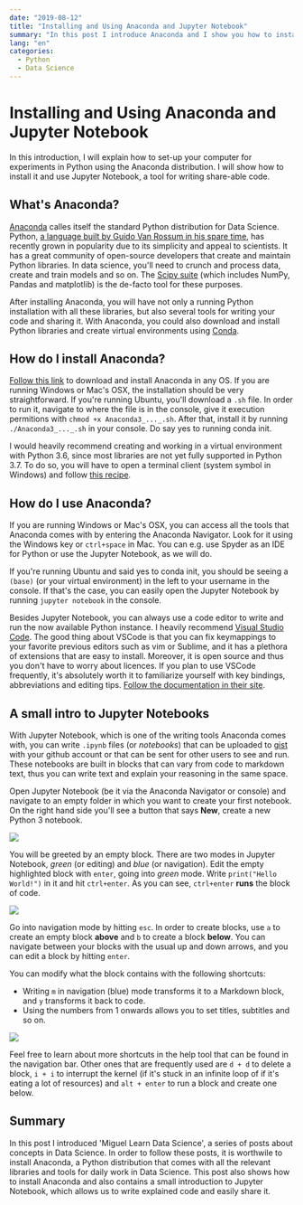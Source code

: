 ```yaml
---
date: "2019-08-12"
title: "Installing and Using Anaconda and Jupyter Notebook"
summary: "In this post I introduce Anaconda and I show you how to install it and use one of its many tools."
lang: "en"
categories:
  - Python
  - Data Science
---
```


# Installing and Using Anaconda and Jupyter Notebook

In this introduction, I will explain how to set-up your computer for experiments in Python using the Anaconda distribution. I will show how to install it and use Jupyter Notebook, a tool for writing share-able code.

## What's Anaconda?

[Anaconda](https://www.anaconda.com/) calles itself the standard Python distribution for Data Science. Python, [a language built by Guido Van Rossum in his spare time](https://www.zdnet.com/article/python-is-eating-the-world-how-one-developers-side-project-became-the-hottest-programming-language-on-the-planet/?2), has recently grown in popularity due to its simplicity and appeal to scientists. It has a great community of open-source developers that create and maintain Python libraries. In data science, you'll need to crunch and process data, create and train models and so on. The [Scipy suite](https://www.scipy.org/) (which includes NumPy, Pandas and matplotlib) is the de-facto tool for these purposes.

After installing Anaconda, you will have not only a running Python installation with all these libraries, but also several tools for writing your code and sharing it. With Anaconda, you could also download and install Python libraries and create virtual environments using [Conda](https://docs.conda.io/en/latest/).

## How do I install Anaconda?

[Follow this link](https://www.anaconda.com/distribution/) to download and install Anaconda in any OS. If you are running Windows or Mac's OSX, the installation should be very straightforward. If you're running Ubuntu, you'll download a `.sh` file. In order to run it, navigate to where the file is in the console, give it execution permitions with `chmod +x Anaconda3_..._.sh`. After that, install it by running `./Anaconda3_..._.sh` in your console. Do say yes to running conda init.

I would heavily recommend creating and working in a virtual environment with Python 3.6, since most libraries are not yet fully supported in Python 3.7. To do so, you will have to open a terminal client (system symbol in Windows) and follow [this recipe](https://uoa-eresearch.github.io/eresearch-cookbook/recipe/2014/11/20/conda/).

## How do I use Anaconda?

If you are running Windows or Mac's OSX, you can access all the tools that Anaconda comes with by entering the Anaconda Navigator. Look for it using the Windows key or `ctrl+space` in Mac. You can e.g. use Spyder as an IDE for Python or use the Jupyter Notebook, as we will do.

If you're running Ubuntu and said yes to conda init, you should be seeing a `(base)` (or your virtual environment) in the left to your username in the console. If that's the case, you can easily open the Jupyter Notebook by running `jupyter notebook` in the console.

Besides Jupyter Notebook, you can always use a code editor to write and run the now available Python instance. I heavily recommend [Visual Studio Code](https://code.visualstudio.com/). The good thing about VSCode is that you can fix keymappings to your favorite previous editors such as vim or Sublime, and it has a plethora of extensions that are easy to install. Moreover, it is open source and thus you don't have to worry about licences. If you plan to use VSCode frequently, it's absolutely worth it to familiarize yourself with key bindings, abbreviations and editing tips. [Follow the documentation in their site](https://code.visualstudio.com/docs).

## A small intro to Jupyter Notebooks

With Jupyter Notebook, which is one of the writing tools Anaconda comes with, you can write `.ipynb` files (or *notebooks*) that can be uploaded to [gist](https://gist.github.com/) with your github account or that can be sent for other users to see and run. These notebooks are built in blocks that can vary from code to markdown text, thus you can write text and explain your reasoning in the same space.

Open Jupyter Notebook (be it via the Anaconda Navigator or console) and navigate to an empty folder in which you want to create your first notebook. On the right hand side you'll see a button that says **New**, create a new Python 3 notebook.

![](/assets/notebook.gif)

You will be greeted by an empty block. There are two modes in Jupyter Notebook, *green* (or editing) and *blue* (or navigation). Edit the empty highlighted block with `enter`, going into *green* mode. Write `print("Hello World!")` in it and hit `ctrl+enter`. As you can see, `ctrl+enter` **runs** the block of code.

![](/assets/running.gif)

Go into navigation mode by hitting `esc`. In order to create blocks, use `a` to create an empty block **above** and `b` to create a block **below**. You can navigate between your blocks with the usual up and down arrows, and you can edit a block by hitting `enter`.

You can modify what the block contains with the following shortcuts:

- Writing `m` in navigation (blue) mode transforms it to a Markdown block, and `y` transforms it back to code.
- Using the numbers from 1 onwards allows you to set titles, subtitles and so on.

![](/assets/cells.gif)

Feel free to learn about more shortcuts in the help tool that can be found in the navigation bar. Other ones that are frequently used are `d + d` to delete a block, `i + i` to interrupt the kernel (if it's stuck in an infinite loop of if it's eating a lot of resources) and `alt + enter` to run a block and create one below.


## Summary

In this post I introduced 'Miguel Learn Data Science', a series of posts about concepts in Data Science. In order to follow these posts, it is worthwile to install Anaconda, a Python distribution that comes with all the relevant libraries and tools for daily work in Data Science. This post also shows how to install Anaconda and also contains a small introduction to Jupyter Notebook, which allows us to write explained code and easily share it.